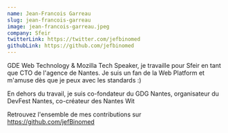 ```yaml
---
name: Jean-Francois Garreau
slug: jean-francois-garreau
image: jean-francois-garreau.jpeg
company: Sfeir
twitterLink: https://twitter.com/jefbinomed
githubLink: https://github.com/jefbinomed
---
```


GDE Web Technology & Mozilla Tech Speaker, je travaille pour Sfeir en tant que CTO de l'agence de Nantes. Je suis un fan de la Web Platform et m'amuse dès que je peux avec les standards :)

En dehors du travail, je suis co-fondateur du GDG Nantes, organisateur du DevFest Nantes, co-créateur des Nantes Wit

Retrouvez l'ensemble de mes contributions sur https://github.com/jefBinomed